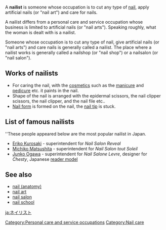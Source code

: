 {{Unreferenced|date=December 2006}}
{{Grammar}}
A '''nailist''' is someone whose occupation is to cut any type of [[nail (anatomy)|nail]], apply artificial nails (or "nail art") and care for nails. 

A nailist differs from a personal care and service occupation whose business is limited to artificial nails (or "nail arts"). Speaking roughly, what the woman is dealt with is a nailist.

Someone whose occupation is to cut any type of nail, give artificial nails (or "nail arts") and care nails is generally called a nailist.
The place where a nailist works is generally called a nailshop (or "nail shop") or a nailsalon (or "nail salon").

==Works of nailists==
* For caring the nail, with the [[cosmetics]] such as the [[manicure]] and [[pedicure]] etc. it paints in the nail. 
* Shape of the nail is arranged with the epidermal scissors, the nail clipper scissors, the nail clipper, and the nail file etc.. 
* [[Nail form]] is formed on the nail, the [[nail tip]] is stuck.

==List of famous nailists==
''These people appeared below are the most popular nailist in Japan.
* [[Eriko Kurosaki]] - superintendent for ''Nail Salon Reveal''
* [[Michiko Matsushita]] - superintendent for ''Nail Salon tout Soleil''
* [[Junko Ogawa]] - superintendent for ''Nail Salone Levre'', designer for ''Chesty'', Japanese [[reader model (person)|reader model]]

==See also==
* [[nail (anatomy)]]
* [[nail art]]
* [[nail salon]]
* [[nail school]]
[[Category:Personal care and service occupations]]
[[Category:Nail care]]

[[ja:ネイリスト]]